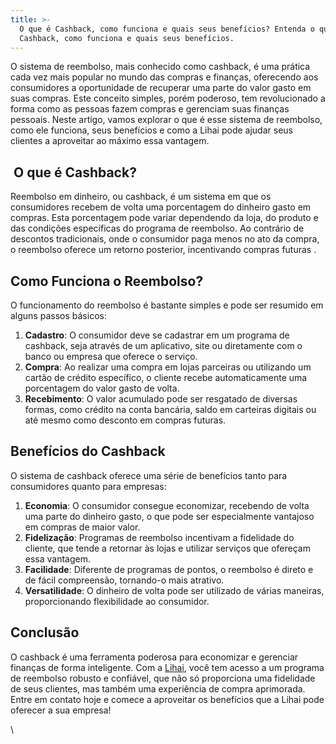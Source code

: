 ```yaml
---
title: >-
  O que é Cashback, como funciona e quais seus benefícios? Entenda o que é o
  Cashback, como funciona e quais seus benefícios.
---
```

O sistema de reembolso, mais conhecido como cashback, é uma prática cada vez mais popular no mundo das compras e finanças, oferecendo aos consumidores a oportunidade de recuperar uma parte do valor gasto em suas compras. Este conceito simples, porém poderoso, tem revolucionado a forma como as pessoas fazem compras e gerenciam suas finanças pessoais. Neste artigo, vamos explorar o que é esse sistema de reembolso, como ele funciona, seus benefícios e como a Lihai pode ajudar seus clientes a aproveitar ao máximo essa vantagem.

##  **O que é Cashback?**

Reembolso em dinheiro, ou cashback, é um sistema em que os consumidores recebem de volta uma porcentagem do dinheiro gasto em compras. Esta porcentagem pode variar dependendo da loja, do produto e das condições específicas do programa de reembolso. Ao contrário de descontos tradicionais, onde o consumidor paga menos no ato da compra, o reembolso oferece um retorno posterior, incentivando compras futuras .

## **Como Funciona o Reembolso?**

O funcionamento do reembolso é bastante simples e pode ser resumido em alguns passos básicos:

1. **Cadastro**: O consumidor deve se cadastrar em um programa de cashback, seja através de um aplicativo, site ou diretamente com o banco ou empresa que oferece o serviço.
2. **Compra**: Ao realizar uma compra em lojas parceiras ou utilizando um cartão de crédito específico, o cliente recebe automaticamente uma porcentagem do valor gasto de volta.
3. **Recebimento**: O valor acumulado pode ser resgatado de diversas formas, como crédito na conta bancária, saldo em carteiras digitais ou até mesmo como desconto em compras futuras.

## **Benefícios do Cashback**

O sistema de cashback oferece uma série de benefícios tanto para consumidores quanto para empresas:

1. **Economia**: O consumidor consegue economizar, recebendo de volta uma parte do dinheiro gasto, o que pode ser especialmente vantajoso em compras de maior valor.
2. **Fidelização**: Programas de reembolso incentivam a fidelidade do cliente, que tende a retornar às lojas e utilizar serviços que ofereçam essa vantagem.
3. **Facilidade**: Diferente de programas de pontos, o reembolso é direto e de fácil compreensão, tornando-o mais atrativo.
4. **Versatilidade**: O dinheiro de volta pode ser utilizado de várias maneiras, proporcionando flexibilidade ao consumidor.

## **Conclusão**

O cashback é uma ferramenta poderosa para economizar e gerenciar finanças de forma inteligente. Com a [Lihai](https://lihai.com.br/), você tem acesso a um programa de reembolso robusto e confiável, que não só proporciona uma fidelidade de seus clientes, mas também uma experiência de compra aprimorada. Entre em contato hoje e comece a aproveitar os benefícios que a Lihai pode oferecer a sua empresa!

\
